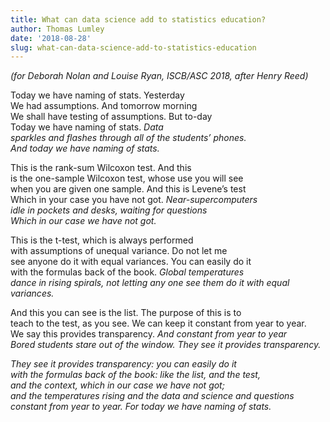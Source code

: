 ```yaml
---
title: What can data science add to statistics education?
author: Thomas Lumley
date: '2018-08-28'
slug: what-can-data-science-add-to-statistics-education
---
```


*(for Deborah Nolan and Louise Ryan, ISCB/ASC 2018, after Henry Reed)*

Today we have naming of stats. Yesterday<br>
We had assumptions. And tomorrow morning<br>
We shall have testing of assumptions. But to-day<br>
Today we have naming of stats. *Data*<br>
*sparkles and flashes through all of the students' phones.*<br>
*And today we have naming of stats.*

 
This is the rank-sum Wilcoxon test. And this<br>
is the one-sample Wilcoxon test, whose use you will see<br>
when you are given one sample. And this is Levene's test<br>
Which in your case you have not got. *Near-supercomputers*<br>
*idle in pockets and desks, waiting for questions*<br>
*Which in our case we have not got.*<br>

This is the t-test, which is always performed<br>
with assumptions of unequal variance. Do not let me<br>
see anyone do it with equal variances. You can easily do it<br>
with the formulas back of the book. *Global temperatures*<br>
*dance in rising spirals, not letting any one see them do it with equal variances.*<br>

And this you can see is the list. The purpose of this is to<br>
teach to the test, as you see. We can keep it constant from year to year.<br>
We say this provides transparency. *And constant from year to year*<br>
*Bored students stare out of the window. They see it provides transparency.*<br>


*They see it provides transparency: you can easily do it*<br>
*with the formulas back of the book: like the list, and the test,*<br>
*and the context, which in our case we have not got;*<br>
*and the temperatures rising and the data and science and questions*<br>
*constant from year to year. For today we have naming of stats.*<br>

